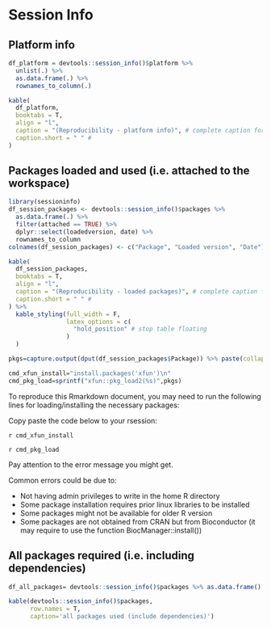 # Session Info {.tabset}

## Platform info 
```r
df_platform = devtools::session_info()$platform %>% 
  unlist(.) %>% 
  as.data.frame(.) %>% 
  rownames_to_column(.)

kable(
  df_platform,
  booktabs = T, 
  align = "l",
  caption = "(Reproducibility - platform info)", # complete caption for main document
  caption.short = " " # 
)

```

## Packages loaded and used (i.e. attached to the workspace)

```r
library(sessioninfo)
df_session_packages <- devtools::session_info()$packages %>% 
  as.data.frame(.) %>% 
  filter(attached == TRUE) %>% 
  dplyr::select(loadedversion, date) %>% 
  rownames_to_column
colnames(df_session_packages) <- c("Package", "Loaded version", "Date")

kable(
  df_session_packages, 
  booktabs = T, 
  align = "l",
  caption = "(Reproducibility - loaded packages)", # complete caption for main document
  caption.short = " " # 
) %>% 
  kable_styling(full_width = F,
                latex_options = c(
                  "hold_position" # stop table floating
                ) 
  ) 

pkgs=capture.output(dput(df_session_packages$Package)) %>% paste(collapse='')

cmd_xfun_install="install.packages('xfun')\n"
cmd_pkg_load=sprintf("xfun::pkg_load2(%s)",pkgs)

```

To reproduce this Rmarkdown document, you may need to run the following lines
for loading/installing the necessary packages:

Copy paste the code below to your rsession:

`r cmd_xfun_install`

`r cmd_pkg_load`

Pay attention to the error message you might get.

Common errors could be due to:

* Not having admin privileges to write in the home R directory
* Some package installation requires prior linux libraries to be installed
* Some packages might not be available for older R version
* Some packages are not obtained from CRAN but from Bioconductor (it may require to use the function BiocManager::install())

## All packages required (i.e. including dependencies)

```r
df_all_packages= devtools::session_info()$packages %>% as.data.frame() %>% pull(package)

kable(devtools::session_info()$packages,
      row.names = T,
      caption='all packages used (include dependencies)')
```

